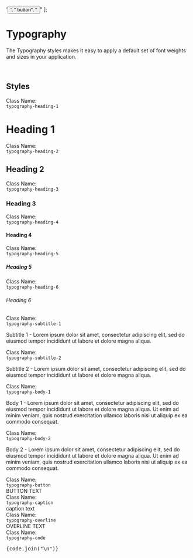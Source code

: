 
<Meta title="Guidelines/Typography" />

  '<button className="scroll rounded-lg border border-primary-500">',
  "  button",
  "</button>"
];

# Typography

The Typography styles makes it easy to apply a default set of font weights and sizes in your application.

<br />

## Styles

<Canvas>
  <div className="dark mx-auto max-w-3xl text-typography">
    <div className="grid grid-cols-[auto_1fr] gap-x-8 gap-y-4">
      <div className="flex items-center">
        <div>
          <div className="typography-subtitle-1">Class Name:</div>
          <code className="typography-code whitespace-nowrap">typography-heading-1</code>
        </div>
      </div>
      <div>
        <h1 className="typography-heading-1">Heading 1</h1>
      </div>
      <div className="flex items-center">
        <div>
          <div className="typography-subtitle-1">Class Name:</div>
          <code className="typography-code">typography-heading-2</code>
        </div>
      </div>
      <div>
        <h2 className="typography-heading-2">Heading 2</h2>
      </div>
      <div className="flex items-center">
        <div>
          <div className="typography-subtitle-1">Class Name:</div>
          <code className="typography-code">typography-heading-3</code>
        </div>
      </div>
      <div>
        <h3 className="typography-heading-3">Heading 3</h3>
      </div>
      <div className="flex items-center">
        <div>
          <div className="typography-subtitle-1">Class Name:</div>
          <code className="typography-code">typography-heading-4</code>
        </div>
      </div>
      <div className="flex items-center">
        <h4 className="typography-heading-4">Heading 4</h4>
      </div>
      <div className="flex items-center">
        <div>
          <div className="typography-subtitle-1">Class Name:</div>
          <code className="typography-code">typography-heading-5</code>
        </div>
      </div>
      <div className="flex items-center">
        <h5 className="typography-heading-5">Heading 5</h5>
      </div>
      <div className="flex items-center">
        <div>
          <div className="typography-subtitle-1">Class Name:</div>
          <code className="typography-code">typography-heading-6</code>
        </div>
      </div>
      <div className="flex items-center">
        <h6 className="typography-heading-6">Heading 6</h6>
      </div>
      <div className="flex items-center">
        <div>
          <div className="typography-subtitle-1">Class Name:</div>
          <code className="typography-code whitespace-nowrap">typography-subtitle-1</code>
        </div>
      </div>
      <div className="">
        <p className="typography-subtitle-1">
          Subtitle 1 - Lorem ipsum dolor sit amet, consectetur adipiscing elit, sed do eiusmod
          tempor incididunt ut labore et dolore magna aliqua.
        </p>
      </div>
      <div className="flex items-center">
        <div>
          <div className="typography-subtitle-1">Class Name:</div>
          <code className="typography-code whitespace-nowrap">typography-subtitle-2</code>
        </div>
      </div>
      <div className="flex items-center">
        <p className="typography-subtitle-2">
          Subtitle 2 - Lorem ipsum dolor sit amet, consectetur adipiscing elit, sed do eiusmod
          tempor incididunt ut labore et dolore magna aliqua.
        </p>
      </div>
      <div className="flex items-center">
        <div>
          <div className="typography-subtitle-1">Class Name:</div>
          <code className="typography-code">typography-body-1</code>
        </div>
      </div>
      <div>
        <p className="typography-body-1">
          Body 1 - Lorem ipsum dolor sit amet, consectetur adipiscing elit, sed do eiusmod tempor
          incididunt ut labore et dolore magna aliqua. Ut enim ad minim veniam, quis nostrud
          exercitation ullamco laboris nisi ut aliquip ex ea commodo consequat.
        </p>
      </div>
      <div className="flex items-center">
        <div>
          <div className="typography-subtitle-1">Class Name:</div>
          <code className="typography-code">typography-body-2</code>
        </div>
      </div>
      <div>
        <p className="typography-body-2">
          Body 2 - Lorem ipsum dolor sit amet, consectetur adipiscing elit, sed do eiusmod tempor
          incididunt ut labore et dolore magna aliqua. Ut enim ad minim veniam, quis nostrud
          exercitation ullamco laboris nisi ut aliquip ex ea commodo consequat.
        </p>
      </div>
      <div className="flex items-center">
        <div>
          <div className="typography-subtitle-1">Class Name:</div>
          <code className="typography-code">typography-button</code>
        </div>
      </div>
      <div className="flex items-center">
        <span className="typography-button">BUTTON TEXT</span>
      </div>
      <div className="flex items-center">
        <div>
          <div className="typography-subtitle-1">Class Name:</div>
          <code className="typography-code">typography-caption</code>
        </div>
      </div>
      <div className="flex items-center">
        <span className="typography-caption">caption text</span>
      </div>
      <div className="flex items-center">
        <div>
          <div className="typography-subtitle-1">Class Name:</div>
          <code className="typography-code">typography-overline</code>
        </div>
      </div>
      <div className="flex items-center">
        <span className="typography-overline my-auto">OVERLINE TEXT</span>
      </div>
      <div className="flex items-center">
        <div>
          <div className="typography-subtitle-1">Class Name:</div>
          <code className="typography-code">typography-code</code>
        </div>
      </div>
      <div className="overflow-x-auto">
        <pre className="typography-code py-2">{code.join("\n")}</pre>
      </div>
    </div>
  </div>
</Canvas>
